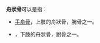 '''舟狀骨'''可以是指：
* [[手舟骨|手舟骨]]，上肢的舟狀骨，腕骨之一。
* {{le|足舟骨|Navicular bone}}，下肢的舟狀骨，跗骨之一。

{{disambig||Cat=解剖學}}